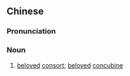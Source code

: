 {{also|爱姬}}
==Chinese==
{{zh-forms|s=爱姬}}

===Pronunciation===
{{zh-pron
|m=àijī
|cat=n
}}

===Noun===
{{zh-noun}}

# {{lb|zh|archaic}} [[beloved]] [[consort]]; [[beloved]] [[concubine]]